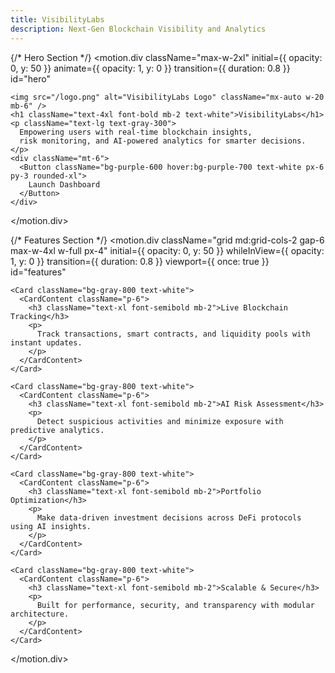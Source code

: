 ```yaml
---
title: VisibilityLabs
description: Next-Gen Blockchain Visibility and Analytics
---
```



<div className="flex flex-col items-center text-center py-12 space-y-24">

  {/* Hero Section */}
  <motion.div 
    className="max-w-2xl"
    initial={{ opacity: 0, y: 50 }}
    animate={{ opacity: 1, y: 0 }}
    transition={{ duration: 0.8 }}
    id="hero"
  >
    <img src="/logo.png" alt="VisibilityLabs Logo" className="mx-auto w-20 mb-6" />
    <h1 className="text-4xl font-bold mb-2 text-white">VisibilityLabs</h1>
    <p className="text-lg text-gray-300">
      Empowering users with real-time blockchain insights, 
      risk monitoring, and AI-powered analytics for smarter decisions.
    </p>
    <div className="mt-6">
      <Button className="bg-purple-600 hover:bg-purple-700 text-white px-6 py-3 rounded-xl">
        Launch Dashboard
      </Button>
    </div>
  </motion.div>

  {/* Features Section */}
  <motion.div 
    className="grid md:grid-cols-2 gap-6 max-w-4xl w-full px-4"
    initial={{ opacity: 0, y: 50 }}
    whileInView={{ opacity: 1, y: 0 }}
    transition={{ duration: 0.8 }}
    viewport={{ once: true }}
    id="features"
  >
    <Card className="bg-gray-800 text-white">
      <CardContent className="p-6">
        <h3 className="text-xl font-semibold mb-2">Live Blockchain Tracking</h3>
        <p>
          Track transactions, smart contracts, and liquidity pools with instant updates.
        </p>
      </CardContent>
    </Card>

    <Card className="bg-gray-800 text-white">
      <CardContent className="p-6">
        <h3 className="text-xl font-semibold mb-2">AI Risk Assessment</h3>
        <p>
          Detect suspicious activities and minimize exposure with predictive analytics.
        </p>
      </CardContent>
    </Card>

    <Card className="bg-gray-800 text-white">
      <CardContent className="p-6">
        <h3 className="text-xl font-semibold mb-2">Portfolio Optimization</h3>
        <p>
          Make data-driven investment decisions across DeFi protocols using AI insights.
        </p>
      </CardContent>
    </Card>

    <Card className="bg-gray-800 text-white">
      <CardContent className="p-6">
        <h3 className="text-xl font-semibold mb-2">Scalable & Secure</h3>
        <p>
          Built for performance, security, and transparency with modular architecture.
        </p>
      </CardContent>
    </Card>
  </motion.div>

</div>
